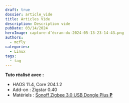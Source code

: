 ```yaml
---
draft: true
dossier: article_vide
title: Articles Vide
description: Description vide
pubDate: 03/14/2024
heroImage: capture-d’écran-du-2024-05-13-23-14-43.png
authors:
  - mcfly
categories:
  - Linux
tags:
  - tag
---
```



**Tuto réalisé avec :**
* HAOS 11.4, Core 204.1.2
* Add-on : Zigstar 0.40
* Matériels : [Sonoff Zigbee 3.0 USB Dongle Plus **P**](https://amzn.to/41W8f4W) 

